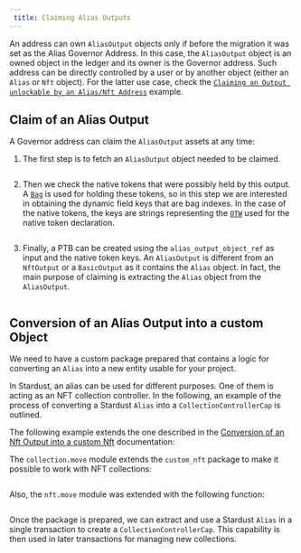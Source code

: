 ```yaml
---
 title: Claiming Alias Outputs
---
```


An address can own `AliasOutput` objects only if before the migration it was set as the Alias Governor Address. 
In this case, the `AliasOutput` object is an owned object in the ledger and its owner is the Governor address.
Such address can be directly controlled by a user or by another object (either an `Alias` or `Nft` object). For the latter use case, check the [`Claiming an Output unlockable by an Alias/Nft Address`](address-unlock-condition.mdx) example.

## Claim of an Alias Output

A Governor address can claim the `AliasOutput` assets at any time:

1. The first step is to fetch an `AliasOutput` object needed to be claimed.

<Tabs>
<TabItem value="rs" label="Rust">

```rust file=<rootDir>/docs/examples/rust/stardust/alias-output-claim.rs#L74-L99
```

</TabItem>
<TabItem value="ts" label="TypeScript">

</TabItem>
</Tabs>


2. Then we check the native tokens that were possibly held by this output.
A [`Bag`](../../../references/framework/iota-framework/bag.mdx) is used for holding these tokens, so in this step we are interested in obtaining the dynamic field keys that are bag indexes.
In the case of the native tokens, the keys are strings representing the [`OTW`](../../iota-101/iota-move-concepts/one-time-witness.mdx) used for the native token declaration.

<Tabs>
<TabItem value="rs" label="Rust">

```rust file=<rootDir>/docs/examples/rust/stardust/alias-output-claim.rs#L101-L128
```

</TabItem>
<TabItem value="ts" label="TypeScript">

</TabItem>
</Tabs>

3. Finally, a PTB can be created using the `alias_output_object_ref` as input and the native token keys.
An `AliasOutput` is different from an `NftOutput` or a `BasicOutput` as it contains the `Alias` object.
In fact, the main purpose of claiming is extracting the `Alias` object from the `AliasOutput`.

<Tabs>
<TabItem value="rs" label="Rust">

```rust file=<rootDir>/docs/examples/rust/stardust/alias-output-claim.rs#L130-L198
```

</TabItem>
<TabItem value="ts" label="TypeScript">

</TabItem>
</Tabs>

## Conversion of an Alias Output into a custom Object

We need to have a custom package prepared that contains a logic for converting an `Alias` into a new entity usable for your project. 

In Stardust, an alias can be used for different purposes. One of them is acting as an NFT collection controller.
In the following, an example of the process of converting a Stardust `Alias` into a `CollectionControllerCap` is outlined.

The following example extends the one described in the [Conversion of an Nft Output into a custom Nft](nft.mdx#conversion-of-an-nft-output-into-a-custom-nft) documentation:

<Tabs>
<TabItem value="move" label="Move">

The `collection.move` module extends the `custom_nft` package to make it possible to work with NFT collections:

```move file=<rootDir>/docs/examples/move/custom_nft/sources/collection.move
```

Also, the `nft.move` module was extended with the following function:

```move file=<rootDir>/docs/examples/move/custom_nft/sources/nft.move#L82-L97
```

</TabItem>
<TabItem value="ts" label="TypeScript">

</TabItem>
</Tabs>

Once the package is prepared, we can extract and use a Stardust `Alias` in a single transaction to create a `CollectionControllerCap`.
This capability is then used in later transactions for managing new collections.

<Tabs>
<TabItem value="rs" label="Rust">

```rust file=<rootDir>/docs/examples/rust/stardust/alias-migration.rs#L122-L247
```

</TabItem>
<TabItem value="ts" label="TypeScript">

</TabItem>
</Tabs>

